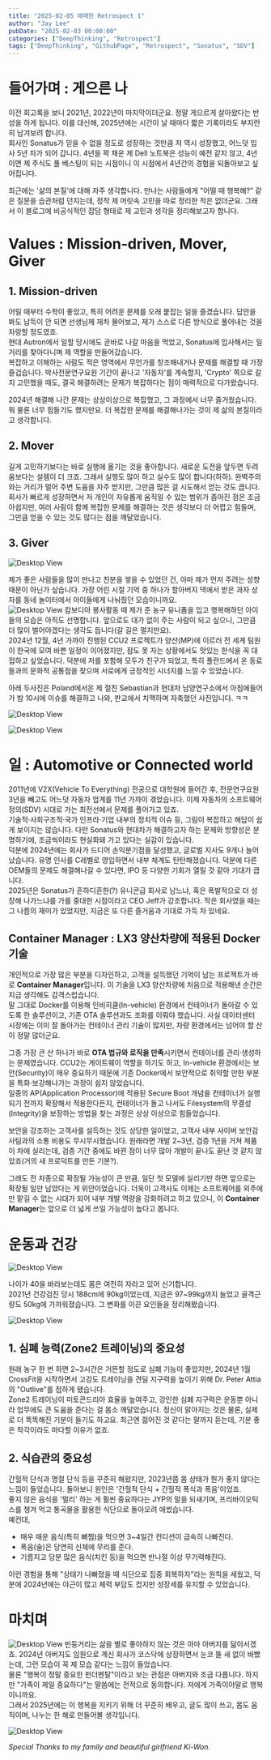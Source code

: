 ```yaml
---
title: "2025-02-05 애매한 Retrospect 1"
author: "Jay Lee"
pubDate: "2025-02-03 00:00:00"
categories: ["DeepThinking", "Retrospect"]
tags: ["DeepThinking", "GithubPage", "Retrospect", "Sonatus", "SDV"]
---
```



# 들어가며 : 게으른 나

이전 회고록을 보니 2021년, 2022년이 마지막이더군요. 정말 게으르게 살아왔다는 반성을 하게 됩니다. 이를 대신해, 2025년에는 시간이 날 때마다 짧은 기록이라도 부지런히 남겨보려 합니다.  
회사인 Sonatus가 믿을 수 없을 정도로 성장하는 것만큼 저 역시 성장했고, 어느덧 입사 5년 차가 되어 갑니다. 4년을 꽉 채운 제 Dell 노트북은 성능이 예전 같지 않고, 4년이면 제 주식도 풀 베스팅이 되는 시점이니 이 시점에서 4년간의 경험을 되돌아보고 싶어집니다.

최근에는 '삶의 본질'에 대해 자주 생각합니다. 만나는 사람들에게 "어떨 때 행복해?" 같은 질문을 습관처럼 던지는데, 정작 제 머릿속 고민을 따로 정리한 적은 없더군요. 그래서 이 블로그에 비공식적인 잡담 형태로 제 고민과 생각을 정리해보고자 합니다.

# Values : Mission-driven, Mover, Giver

## 1. Mission-driven

어릴 때부터 수학이 좋았고, 특히 어려운 문제를 오래 붙잡는 일을 즐겼습니다. 답안을 봐도 납득이 안 되면 선생님께 재차 물어보고, 제가 스스로 다른 방식으로 풀어내는 것을 자랑할 정도였죠.  
현대 Autron에서 일할 당시에도 곧바로 나갈 마음을 먹었고, Sonatus에 입사해서는 일거리를 찾아다니며 제 역할을 만들어갔습니다.  
복잡하고 이해하는 사람도 적은 영역에서 무언가를 창조해내거나 문제를 해결할 때 가장 즐겁습니다. 박사전문연구요원 기간이 끝나고 '자동차'를 계속할지, 'Crypto' 쪽으로 갈지 고민했을 때도, 결국 해결하려는 문제가 복잡하다는 점이 매력적으로 다가왔습니다. 

2024년 해결해 나간 문제는 상상이상으로 복잡했고, 그 과정에서 너무 즐거웠습니다. 뭐 물론 너무 힘들기도 했지만요. 더 복잡한 문제를 해결해나가는 것이 제 삶의 본질이라고 생각합니다.

## 2. Mover

길게 고민하기보다는 바로 실행에 옮기는 것을 좋아합니다. 새로운 도전을 앞두면 두려움보다는 설렘이 더 크죠. 그래서 실행도 많이 하고 실수도 많이 합니다(하하). 완벽주의와는 거리가 멀어 주변 도움을 자주 받지만, 그만큼 많은 걸 시도해서 얻는 것도 큽니다.  
회사가 빠르게 성장하면서 저 개인이 자유롭게 움직일 수 있는 범위가 좁아진 점은 조금 아쉽지만, 여러 사람이 함께 복잡한 문제를 해결하는 것은 생각보다 더 어렵고 힘들며, 그만큼 얻을 수 있는 것도 많다는 점을 깨달았습니다.

## 3. Giver

![Desktop View](/assets/img/sonatus_all.jpg)

제가 좋은 사람들을 많이 만나고 친분을 쌓을 수 있었던 건, 아마 제가 먼저 주려는 성향 때문이 아닌가 싶습니다. 가장 어린 시절 기억 중 하나가 할아버지 댁에서 받은 과자 상자를 동네 놀이터에서 아이들에게 나눠줬던 모습이니까요.  
![Desktop View](/assets/img/cambodia_jay.jpeg)
캄보디아 봉사활동 때 제가 준 농구 유니폼을 입고 행복해하던 아이들의 모습은 아직도 선명합니다. 앞으로도 대가 없이 주는 사람이 되고 싶으니, 그만큼 더 많이 벌어야겠다는 생각도 듭니다(갈 길은 멀지만요).  
2024년 12월, 4년 가까이 진행된 CCU2 프로젝트가 양산(MP)에 이르러 전 세계 팀원이 한국에 모여 바쁜 일정이 이어졌지만, 잠도 못 자는 상황에서도 맛있는 한식을 꼭 대접하고 싶었습니다. 덕분에 저를 포함해 모두가 친구가 되었고, 특히 폴란드에서 온 동료들과의 문화적 공통점을 찾으며 서로에게 긍정적인 시너지를 느낄 수 있었습니다.

아래 두사진은 Poland에서온 제 절친 Sebastian과 현대차 남양연구소에서 아침에들어가 밤 10시에 이슈를 해결하고 나와, 판교에서 치맥하며 자축했던 사진입니다. ㅋㅋ

![Desktop View](/assets/img/IMG_9664.jpeg)

![Desktop View](/assets/img/IMG_9668.jpeg)


# 일 : Automotive or Connected world

2011년에 V2X(Vehicle To Everything) 전공으로 대학원에 들어간 후, 전문연구요원 3년을 빼고도 어느덧 자동차 업계를 11년 가까이 겪었습니다. 이제 자동차의 소프트웨어 정의(SDV) 시대로 가는 최전선에서 문제를 풀어가고 있죠.  
기술적·사회구조적·국가 인프라·기업 내부의 정치적 이슈 등, 그림이 복잡하고 해답이 쉽게 보이지는 않습니다. 다만 Sonatus와 현대차가 해결하고자 하는 문제와 방향성은 분명하기에, 조금씩이라도 현실화돼 가고 있다는 실감이 있습니다.  
덕분에 2024년에는 회사가 드디어 손익분기점을 달성했고, 글로벌 지사도 9개나 늘어났습니다. 유명 인사를 C레벨로 영입하면서 내부 체계도 탄탄해졌습니다. 덕분에 다른 OEM들의 문제도 해결해나갈 수 있다면, IPO 등 다양한 기회가 열릴 것 같아 기대가 큽니다.  
2025년은 Sonatus가 흔하디흔한(?) 유니콘급 회사로 남느냐, 혹은 폭발적으로 더 성장해 나가느냐를 가를 중대한 시점이라고 CEO Jeff가 강조합니다. 작은 회사였을 때는 그 나름의 재미가 있었지만, 지금은 또 다른 즐거움과 기대로 가득 차 있네요.

## Container Manager : LX3 양산차량에 적용된 Docker 기술

개인적으로 가장 많은 부분을 디자인하고, 고객을 설득했던 기억이 남는 프로젝트가 바로 **Container Manager**입니다. 이 기술을 LX3 양산차량에 처음으로 적용해낸 순간은 지금 생각해도 감격스럽습니다.  
말 그대로 Docker를 이용해 인비히클(In-vehicle) 환경에서 컨테이너가 돌아갈 수 있도록 한 솔루션이고, 기존 OTA 솔루션과도 조화를 이뤄야 했습니다. 사실 데이터센터 시장에는 이미 잘 돌아가는 컨테이너 관리 기술이 많지만, 차량 환경에서는 넘어야 할 산이 정말 많더군요.

그중 가장 큰 산 하나가 바로 **OTA 법규와 로직을 만족**시키면서 컨테이너를 관리·생성하는 문제였습니다. CCU2는 게이트웨이 역할을 하기도 하고, In-vehicle 환경에서는 보안(Security)이 매우 중요하기 때문에 기존 Docker에서 보안적으로 취약할 만한 부분을 특화·보강해나가는 과정이 쉽지 않았습니다.  
일종의 AP(Application Processor)에 적용된 Secure Boot 개념을 컨테이너가 실행되기 전까지 확장해서 적용한다든지, 컨테이너가 돌고 나서도 Filesystem의 무결성(Integrity)을 보장하는 방법을 찾는 과정은 상상 이상으로 힘들었습니다.

보안을 강조하는 고객사를 설득하는 것도 상당한 일이었고, 고객사 내부 사이버 보안감사팀과의 소통 비용도 무시무시했습니다. 원래라면 개발 2~3년, 검증 1년을 거쳐 제품이 차에 실리는데, 검증 기간 중에도 바뀐 점이 너무 많아 개발이 끝나도 끝난 것 같지 않았죠(거의 새 프로덕트를 만든 기분?).  

그래도 전 차종으로 확장될 가능성이 큰 만큼, 일단 첫 모델에 실리기만 하면 앞으로는 확장될 일만 남았다는 게 위안이었습니다. 더욱이 고객사도 이제는 소프트웨어를 외주에만 맡길 수 없는 시대가 되어 내부 개발 역량을 강화하려고 하고 있으니, 이 **Container Manager**는 앞으로 더 넓게 쓰일 가능성이 높다고 봅니다.

# 운동과 건강

![Desktop View](/assets/img/hyrox.jpg)

나이가 40을 바라보는데도 몸은 여전히 자라고 있어 신기합니다.  
2021년 건강검진 당시 188cm에 90kg이었는데, 지금은 97~99kg까지 늘었고 골격근량도 50kg에 가까워졌습니다. 그 변화를 이끈 요인들을 정리해봤습니다.

![Desktop View](/assets/img/IMG_1642.jpeg)

## 1. 심폐 능력(Zone2 트레이닝)의 중요성

원래 농구 한 번 하면 2~3시간은 거뜬할 정도로 심폐 기능이 좋았지만, 2024년 1월 CrossFit을 시작하면서 고강도 트레이닝을 견딜 지구력을 높이기 위해 Dr. Peter Attia의 "Outlive"를 접하게 됐습니다.  
Zone2 트레이닝이 미토콘드리아 효율을 높여주고, 강인한 심폐 지구력은 운동뿐 아니라 업무에도 큰 도움을 준다는 걸 몸소 깨달았습니다. 정신이 맑아지는 것은 물론, 실제로 더 똑똑해진 기분이 들기도 하고요. 최근엔 젊어진 것 같다는 말까지 듣는데, 기분 좋은 착각이라도 마다할 이유가 없죠.

## 2. 식습관의 중요성

간헐적 단식과 명절 단식 등을 꾸준히 해왔지만, 2023년쯤 몸 상태가 뭔가 좋지 않다는 느낌이 들었습니다. 돌아보니 원인은 '간헐적 단식 + 간헐적 폭식과 폭음'이었죠.  
좋지 않은 음식을 '멀리' 하는 게 훨씬 중요하다는 JYP의 말을 되새기며, 프리바이오틱스를 챙겨 먹고 통곡물을 활용한 식단으로 돌아오려 애썼습니다.  
예컨대,  
- 매우 매운 음식(특히 뼈찜)을 먹으면 3~4일간 컨디션이 급속히 나빠진다.  
- 폭음(술)은 당연히 신체에 무리를 준다.  
- 기름지고 당분 많은 음식(치킨 등)을 먹으면 반나절 이상 무기력해진다.

이런 경험을 통해 "상태가 나빠졌을 때 식단으로 집중 회복하자"라는 원칙을 세웠고, 덕분에 2024년에는 야근이 많고 체력 부담도 컸지만 성장세를 유지할 수 있었습니다.

# 마치며

![Desktop View](/assets/img/IMG_1887.jpeg)
빈둥거리는 삶을 별로 좋아하지 않는 것은 아마 아버지를 닮아서겠죠. 2024년 아버지도 임원으로 계신 회사가 코스닥에 상장하면서 눈코 뜰 새 없이 바빴는데, 그런 모습이 꼭 제 모습 같다는 느낌이 들었습니다.  
물론 "행복이 정말 중요한 펀더멘탈"이라고 보는 관점은 아버지와 조금 다릅니다. 하지만 "가족이 제일 중요하다"는 말씀에는 전적으로 동의합니다. 저에게 가족이야말로 행복이니까요.  
그래서 2025년에는 이 행복을 지키기 위해 더 꾸준히 배우고, 글도 많이 쓰고, 몸도 움직이며, 나누는 한 해로 만들어볼 생각입니다.

![Desktop View](/assets/img/IMG_7707.jpg)

*Special Thanks to my family and beautiful girlfriend Ki-Won.*

